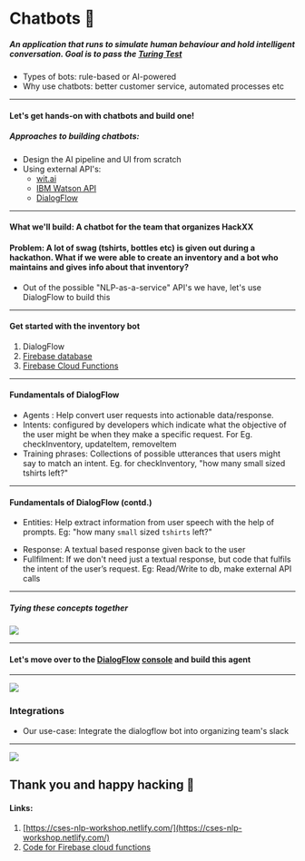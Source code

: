 
# Chatbots 🤖

##### An application that runs to simulate human behaviour and hold intelligent conversation. Goal is to pass the [Turing Test](https://en.wikipedia.org/wiki/Turing_test) 
<Examples />

* Types of bots: rule-based or AI-powered
* Why use chatbots: better customer service, automated processes etc

---

#### Let's get hands-on with chatbots and build one!
##### Approaches to building chatbots: 

* Design the AI pipeline and UI from scratch
* Using external API's: 
  * [wit.ai](https://wit.ai/)
  * [IBM Watson API](https://www.ibm.com/watson/services/natural-language-understanding/)
  * [DialogFlow](https://dialogflow.com/)
  
---
#### What we'll build: A chatbot for the team that organizes HackXX
#### Problem: A lot of swag (tshirts, bottles etc) is given out during a hackathon. What if we were able to create an inventory and a bot who maintains and gives info about that inventory?

<ul>
  <Appear>
    <li>Out of the possible "NLP-as-a-service" API's we have, let's use DialogFlow to build this</li>
  </Appear>
</ul>


---

#### Get started with the inventory bot

1. DialogFlow
2. [Firebase database]()
3. [Firebase Cloud Functions](https://medium.freecodecamp.org/firebase-cloud-functions-the-great-the-meh-and-the-ugly-c4562c6dc65d)
 
--- 

#### Fundamentals of DialogFlow

<ul>
  <Appear>
  <li>Agents : Help convert user requests into actionable data/response.</li>
  <li>Intents: configured by developers which indicate what the objective of the user might be when they make a specific request. For Eg. checkInventory, updateItem, removeItem</li>
  <li>Training phrases: Collections of possible utterances that users might say to match an intent. Eg. for checkInventory, "how many small sized tshirts left?"</li>
  </Appear>
</ul>

--- 

#### Fundamentals of DialogFlow (contd.) 

* Entities: Help extract information from user speech with the help of prompts. Eg: "how many `small` sized `tshirts` left?"
<ul>
  <Appear>
    <li>Response: A textual based response given back to the user</li>
    <li>Fullfilment: If we don't need just a textual response, but code that fulfils the intent of the user’s request. Eg: Read/Write to db, make external API calls</li>
  </Appear>
</ul>

--- 
##### Tying these concepts together

![](./public/standard/dialogflow-explain.png)

---

#### Let's move over to the [DialogFlow](https://dialogflow.com/) [console](https://console.dialogflow.com/) and build this agent

---

![](./public/standard/integrations.png)

### Integrations
<ul>
  <Appear>
    <li>Our use-case: Integrate the dialogflow bot into organizing team's slack </li>
  </Appear>
</ul>

---
![](./public/standard/cseslogo.png)

## Thank you and happy hacking 👋

#### Links: 
1. [https://cses-nlp-workshop.netlify.com/](https://cses-nlp-workshop.netlify.com/)
2. [Code for Firebase cloud functions](https://github.com/kanhegaonkarsaurabh/inventory-bot-functions/blob/master/index.js)
